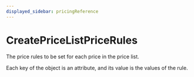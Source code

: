 ```yaml
---
displayed_sidebar: pricingReference
---
```



# CreatePriceListPriceRules

The price rules to be set for each price in the price list.

Each key of the object is an attribute, and its value
is the values of the rule.
